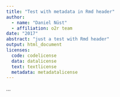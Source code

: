 ```yaml
---
title: "Test with metadata in Rmd header"
author:
  - name: "Daniel Nüst"
  - affiliation: o2r team
date: "2017"
abstract: "just a test with Rmd header"
output: html_document
licenses:
  code: codelicense
  data: datalicense
  text: textlicense
  metadata: metadatalicense
---
```


...

